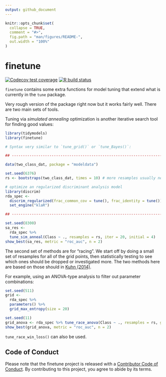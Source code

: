 ```yaml
---
output: github_document
---
```


<!-- README.md is generated from README.Rmd. Please edit that file -->

```r
knitr::opts_chunk$set(
  collapse = TRUE,
  comment = "#>",
  fig.path = "man/figures/README-",
  out.width = "100%"
)
```

# finetune

<!-- badges: start -->
[![Codecov test coverage](https://codecov.io/gh/tidymodels/finetune/branch/master/graph/badge.svg)](https://codecov.io/gh/tidymodels/finetune?branch=master)
[![R build status](https://github.com/tidymodels/finetune/workflows/R-CMD-check/badge.svg)](https://github.com/tidymodels/finetune/actions)
<!-- badges: end -->

`finetune` contains some extra functions for model tuning that extend what is currently in the `tune` package. 

Very rough version of the package right now but it works fairly well. There are two main sets of tools. 

Tuning via _simulated annealing_ optimization is another iterative search tool for finding good values: 

```r
library(tidymodels)
library(finetune)

# Syntax very similar to `tune_grid()` or `tune_Bayes()`: 

## -----------------------------------------------------------------------------

data(two_class_dat, package = "modeldata")

set.seed(6376)
rs <- bootstraps(two_class_dat, times = 10) # more resamples usually needed

# optimize an regularized discriminant analysis model
library(discrim)
rda_spec <-
  discrim_regularized(frac_common_cov = tune(), frac_identity = tune()) %>%
  set_engine("klaR")

## -----------------------------------------------------------------------------

set.seed(8300)
sa_res <- 
  rda_spec %>% 
  tune_sim_anneal(Class ~ ., resamples = rs, iter = 20, initial = 4)
show_best(sa_res, metric = "roc_auc", n = 2)
```

The second set of methods are for "racing". We start off by doing a small set of resamples for all of the grid points, then statistically testing to see which ones should be dropped or investigated more. The two methods here are based on those should in [Kuhn (2014)](https://arxiv.org/abs/1405.6974). 

For example, using an ANOVA-type analysis to filter out parameter combinations:

```r
set.seed(511)
grid <-
  rda_spec %>%
  parameters() %>%
  grid_max_entropy(size = 20)

set.seed(11)
grid_anova <- rda_spec %>% tune_race_anova(Class ~ ., resamples = rs, grid = grid)
show_best(grid_anova, metric = "roc_auc", n = 2)
```

`tune_race_win_loss()` can also be used. 


## Code of Conduct
  
Please note that the finetune project is released with a [Contributor Code of Conduct](https://contributor-covenant.org/version/2/0/CODE_OF_CONDUCT.html). By contributing to this project, you agree to abide by its terms.
